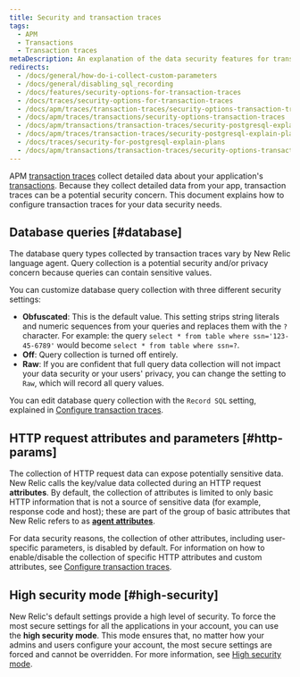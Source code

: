 ```yaml
---
title: Security and transaction traces
tags:
  - APM
  - Transactions
  - Transaction traces
metaDescription: An explanation of the data security features for transaction traces in APM.
redirects:
  - /docs/general/how-do-i-collect-custom-parameters
  - /docs/general/disabling_sql_recording
  - /docs/features/security-options-for-transaction-traces
  - /docs/traces/security-options-for-transaction-traces
  - /docs/apm/traces/transaction-traces/security-options-transaction-traces
  - /docs/apm/traces/transactions/security-options-transaction-traces
  - /docs/apm/transactions/transaction-traces/security-postgresql-explain-plans
  - /docs/apm/traces/transaction-traces/security-postgresql-explain-plans
  - /docs/traces/security-for-postgresql-explain-plans
  - /docs/apm/transactions/transaction-traces/security-options-transaction-traces
---
```


APM [transaction traces](/docs/apm/transactions/transaction-traces/transaction-traces) collect detailed data about your application's [transactions](/docs/accounts-partnerships/education/getting-started-new-relic/glossary#transaction). Because they collect detailed data from your app, transaction traces can be a potential security concern. This document explains how to configure transaction traces for your data security needs.

## Database queries [#database]

The database query types collected by transaction traces vary by New Relic language agent. Query collection is a potential security and/or privacy concern because queries can contain sensitive values.

You can customize database query collection with three different security settings:

* **Obfuscated**: This is the default value. This setting strips string literals and numeric sequences from your queries and replaces them with the `?` character. For example: the query `select * from table where ssn='123-45-6789'` would become `select * from table where ssn=?`.
* **Off**: Query collection is turned off entirely.
* **Raw**: If you are confident that full query data collection will not impact your data security or your users' privacy, you can change the setting to `Raw`, which will record all query values.

You can edit database query collection with the `Record SQL` setting, explained in [Configure transaction traces](/docs/apm/transactions/transaction-traces/configure-transaction-traces).

## HTTP request attributes and parameters [#http-params]

The collection of HTTP request data can expose potentially sensitive data. New Relic calls the key/value data collected during an HTTP request **attributes**. By default, the collection of attributes is limited to only basic HTTP information that is not a source of sensitive data (for example, response code and host); these are part of the group of basic attributes that New Relic refers to as [**agent attributes**](/docs/agents/manage-apm-agents/agent-data/agent-attributes).

For data security reasons, the collection of other attributes, including user-specific parameters, is disabled by default. For information on how to enable/disable the collection of specific HTTP attributes and custom attributes, see [Configure transaction traces](/docs/apm/transactions/transaction-traces/configure-transaction-traces#config-attributes).

## High security mode [#high-security]

New Relic's default settings provide a high level of security. To force the most secure settings for all the applications in your account, you can use the **high security mode**. This mode ensures that, no matter how your admins and users configure your account, the most secure settings are forced and cannot be overridden. For more information, see [High security mode](/docs/agents/manage-apm-agents/configuration/high-security-mode).
